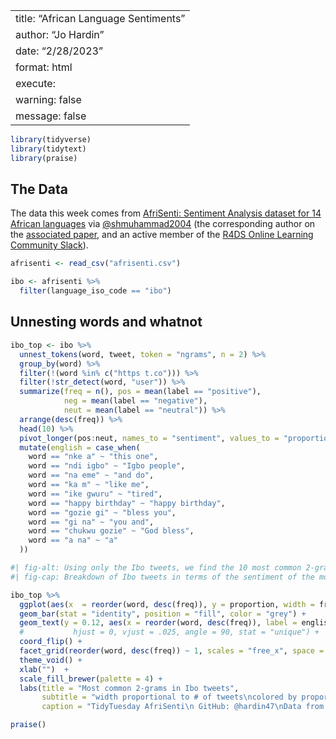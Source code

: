 
---
title: "African Language Sentiments"
author: "Jo Hardin"
date: "2/28/2023"
format: html
execute:
  warning: false
  message: false
---

```r
library(tidyverse)
library(tidytext)
library(praise)
```

## The Data

The data this week comes from [AfriSenti: Sentiment Analysis dataset for 14 African languages](https://github.com/afrisenti-semeval/afrisent-semeval-2023) via [@shmuhammad2004](https://github.com/shmuhammad2004) (the corresponding author on the [associated paper](https://arxiv.org/pdf/2302.08956.pdf), and an active member of the [R4DS Online Learning Community Slack](https://r4ds.io/join)).


```r
afrisenti <- read_csv("afrisenti.csv")

ibo <- afrisenti %>%
  filter(language_iso_code == "ibo")
```



## Unnesting words and whatnot


```r
ibo_top <- ibo %>%
  unnest_tokens(word, tweet, token = "ngrams", n = 2) %>%
  group_by(word) %>%
  filter(!(word %in% c("https t.co"))) %>%
  filter(!str_detect(word, "user")) %>%
  summarize(freq = n(), pos = mean(label == "positive"), 
            neg = mean(label == "negative"),
            neut = mean(label == "neutral")) %>%
  arrange(desc(freq)) %>%
  head(10) %>%
  pivot_longer(pos:neut, names_to = "sentiment", values_to = "proportion") %>%
  mutate(english = case_when(
    word == "nke a" ~ "this one",
    word == "ndi igbo" ~ "Igbo people",
    word == "na eme" ~ "and do",
    word == "ka m" ~ "like me",
    word == "ike gwuru" ~ "tired",
    word == "happy birthday" ~ "happy birthday",
    word == "gozie gi" ~ "bless you",
    word == "gi na" ~ "you and",
    word == "chukwu gozie" ~ "God bless",
    word == "a na" ~ "a"
  ))
```


```r
#| fig-alt: Using only the Ibo tweets, we find the 10 most common 2-grams.  In a bar plot, the width of the bar is determined by the popularity of the 2-gram and the bar is filled with the relative proportion of positive, neutral, and negative sentiments for each 2-gram.
#| fig-cap: Breakdown of Ibo tweets in terms of the sentiment of the most common 2-grams.

ibo_top %>%
  ggplot(aes(x  = reorder(word, desc(freq)), y = proportion, width = freq, fill = sentiment)) + 
  geom_bar(stat = "identity", position = "fill", color = "grey") + 
  geom_text(y = 0.12, aes(x = reorder(word, desc(freq)), label = english)) + #,
  #           hjust = 0, vjust = .025, angle = 90, stat = "unique") + 
  coord_flip() + 
  facet_grid(reorder(word, desc(freq)) ~ 1, scales = "free_x", space = "free_x") + 
  theme_void() + 
  xlab("")  +
  scale_fill_brewer(palette = 4) + 
  labs(title = "Most common 2-grams in Ibo tweets",
       subtitle = "width proportional to # of tweets\ncolored by proportion of tweets with each sentiment",
       caption = "TidyTuesday AfriSenti\n GitHub: @hardin47\nData from @shmuhammad2004")

```



```r
praise()
```




